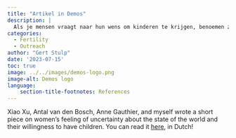 ```yaml
---
title: "Artikel in Demos"
description: |
  Als je mensen vraagt naar hun wens om kinderen te krijgen, benoemen zij soms hun ontevredenheid met de toestand in de wereld. Onderwerpen als klimaatverandering, maar ook sociale media en terrorisme komen ter sprake. In hoeverre hebben Nederlandse vrouwen het idee dat de wereld geen goede plek meer is om kinderen te krijgen? 
categories:
  - Fertility
  - Outreach
author: "Gert Stulp"
date: '2023-07-15'
toc: true
image: ../../images/demos-logo.png
image-alt: Demos logo
language: 
    section-title-footnotes: References
---
```



Xiao Xu, Antal van den Bosch, Anne Gauthier, and myself wrote a short piece on women's feeling of uncertainty about the state of the world and their willingness to have children. You can read it [here](https://nidi.nl/demos/willen-vrouwen-nog-wel-een-kind-op-deze-wereld-zetten/), in Dutch!